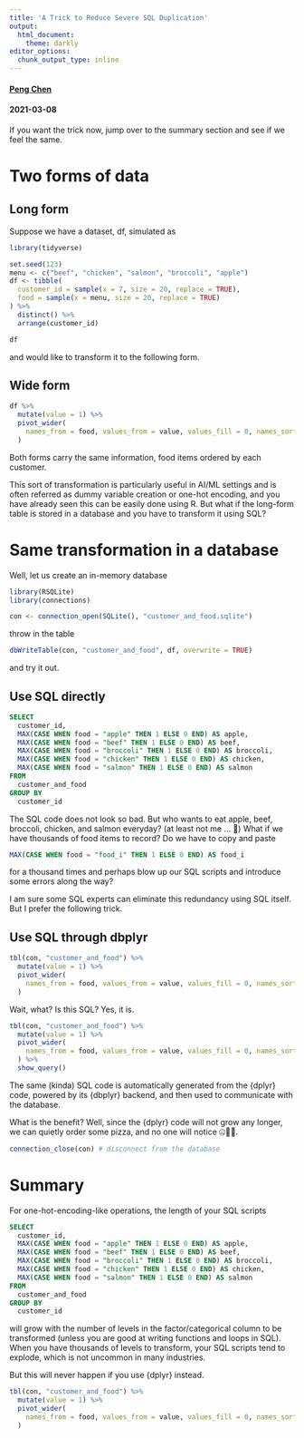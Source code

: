 ```yaml
---
title: 'A Trick to Reduce Severe SQL Duplication'
output:
  html_document:
    theme: darkly
editor_options: 
  chunk_output_type: inline
---
```


#### [Peng Chen](/index.html)
#### 2021-03-08

If you want the trick now, jump over to the summary section and see if we feel the same.

# Two forms of data

## Long form

Suppose we have a dataset, df, simulated as

```r
library(tidyverse)

set.seed(123)
menu <- c("beef", "chicken", "salmon", "broccoli", "apple")
df <- tibble(
  customer_id = sample(x = 7, size = 20, replace = TRUE), 
  food = sample(x = menu, size = 20, replace = TRUE)
) %>% 
  distinct() %>% 
  arrange(customer_id)

df
```

and would like to transform it to the following form.

## Wide form

```r
df %>% 
  mutate(value = 1) %>% 
  pivot_wider(
    names_from = food, values_from = value, values_fill = 0, names_sort = TRUE
  )
```

Both forms carry the same information, food items ordered by each customer.

This sort of transformation is particularly useful in AI/ML settings and is often referred as dummy variable creation or one-hot encoding, and you have already seen this can be easily done using R. But what if the long-form table is stored in a database and you have to transform it using SQL?

# Same transformation in a database

Well, let us create an in-memory database

```r
library(RSQLite)
library(connections)

con <- connection_open(SQLite(), "customer_and_food.sqlite")
```

throw in the table

```r
dbWriteTable(con, "customer_and_food", df, overwrite = TRUE)
```

and try it out.

## Use SQL directly

```sql
SELECT 
  customer_id,
  MAX(CASE WHEN food = "apple" THEN 1 ELSE 0 END) AS apple,
  MAX(CASE WHEN food = "beef" THEN 1 ELSE 0 END) AS beef,
  MAX(CASE WHEN food = "broccoli" THEN 1 ELSE 0 END) AS broccoli,
  MAX(CASE WHEN food = "chicken" THEN 1 ELSE 0 END) AS chicken,
  MAX(CASE WHEN food = "salmon" THEN 1 ELSE 0 END) AS salmon
FROM 
  customer_and_food
GROUP BY 
  customer_id
```

The SQL code does not look so bad. But who wants to eat apple, beef, broccoli, chicken, and salmon everyday? (at least not me ... 🤣) What if we have thousands of food items to record? Do we have to copy and paste

```sql
MAX(CASE WHEN food = "food_i" THEN 1 ELSE 0 END) AS food_i
```

for a thousand times and perhaps blow up our SQL scripts and introduce some errors along the way?

I am sure some SQL experts can eliminate this redundancy using SQL itself. But I prefer the following trick.

## Use SQL through dbplyr

```r
tbl(con, "customer_and_food") %>% 
  mutate(value = 1) %>% 
  pivot_wider(
    names_from = food, values_from = value, values_fill = 0, names_sort = TRUE
  )
```

Wait, what? Is this SQL? Yes, it is.

```r
tbl(con, "customer_and_food") %>% 
  mutate(value = 1) %>% 
  pivot_wider(
    names_from = food, values_from = value, values_fill = 0, names_sort = TRUE
  ) %>% 
  show_query()
```

The same (kinda) SQL code is automatically generated from the {dplyr} code, powered by its {dbplyr} backend,
and then used to communicate with the database.

What is the benefit? 
Well, since the {dplyr} code will not grow any longer, we can quietly order some pizza, and no one will notice 🤐🤫🤫.

```r
connection_close(con) # disconnect from the database
```

# Summary

For one-hot-encoding-like operations, the length of your SQL scripts 
```sql
SELECT 
  customer_id,
  MAX(CASE WHEN food = "apple" THEN 1 ELSE 0 END) AS apple,
  MAX(CASE WHEN food = "beef" THEN 1 ELSE 0 END) AS beef,
  MAX(CASE WHEN food = "broccoli" THEN 1 ELSE 0 END) AS broccoli,
  MAX(CASE WHEN food = "chicken" THEN 1 ELSE 0 END) AS chicken,
  MAX(CASE WHEN food = "salmon" THEN 1 ELSE 0 END) AS salmon
FROM 
  customer_and_food
GROUP BY 
  customer_id
```
will grow with the number of levels in the factor/categorical column to be transformed (unless you are good at writing functions and loops in SQL).
When you have thousands of levels to transform, your SQL scripts tend to explode, which is not uncommon in many industries.

But this will never happen if you use {dplyr} instead. 
```r
tbl(con, "customer_and_food") %>% 
  mutate(value = 1) %>% 
  pivot_wider(
    names_from = food, values_from = value, values_fill = 0, names_sort = TRUE
  )
```
 

